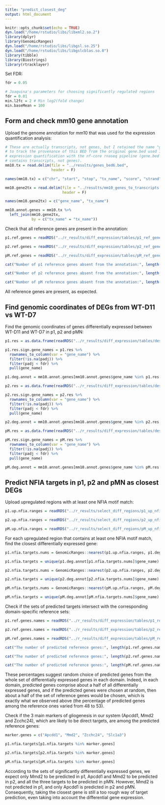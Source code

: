 ```yaml
---
title: "predict_closest_deg"
output: html_document
---
```


```r
knitr::opts_chunk$set(echo = TRUE)
dyn.load("/home/rstudio/libs/libxml2.so.2")
library(dplyr)
library(GenomicRanges)
dyn.load("/home/rstudio/libs/libgsl.so.25")
dyn.load("/home/rstudio/libs/libgslcblas.so.0")
library(tibble)
library(Biostrings)
library(rtracklayer)
```

Set FDR:

```r
fdr = 0.05

# Joaquina's parameters for choosing significantly regulated regions
fdr = 0.01
min.l2fc = 2 # Min log2(fold change)
min.baseMean = 100
```

## Form and check mm10 gene annotation

Upload the genome annotation for mm10 that was used for the expression quantification analysis:

```r
# These are actually transcripts, not genes, but I retained the name "genes" 
# to track the provenance of this BED from the original gene.bed used in 
# expression quantification with the nf-core rnaseq pipeline (gene.bed also 
# contains transcripts, not genes).
mm10.tx = read.delim(file = "../results/genes_bed6.bed",
                     header = F)

names(mm10.tx) = c("chr", "start", "stop", "tx_name", "score", "strand")

mm10.gene2tx = read.delim(file = "../results/mm10_genes_to_transcripts.tsv",
                          header = F)

names(mm10.gene2tx) = c("gene_name", "tx_name")

mm10.annot.genes = mm10.tx %>%
  left_join(mm10.gene2tx,
            by = c("tx_name" = "tx_name"))
```

Check that all reference genes are present in the annotation:

```r
p1.ref.genes = readRDS("../r_results/diff_expression/tables/p1_ref_genes.rds")

p2.ref.genes = readRDS("../r_results/diff_expression/tables/p2_ref_genes.rds")

pM.ref.genes = readRDS("../r_results/diff_expression/tables/pM_ref_genes.rds")

cat("Number of p1 reference genes absent from the annotation:", length(p1.ref.genes) - sum(p1.ref.genes %in% mm10.annot.genes$gene_name), "\n")

cat("Number of p2 reference genes absent from the annotation:", length(p2.ref.genes) - sum(p2.ref.genes %in% mm10.annot.genes$gene_name), "\n")

cat("Number of pM reference genes absent from the annotation:", length(pM.ref.genes) - sum(pM.ref.genes %in% mm10.annot.genes$gene_name), "\n")
```

All reference genes are present, as expected.

## Find genomic coordinates of DEGs from WT-D11 vs WT-D7

Find the genomic coordinates of genes differentially expressed between WT-D11 and WT-D7 in p1, p2 and pMN:

```r
p1.res = as.data.frame(readRDS("../r_results/diff_expression/tables/deseq-results_p1-WT-D11-NFIAp_vs_p1-WT-D7-NFIAn.rds"))

p1.res.sign.gene_names = p1.res %>%
  rownames_to_column(var = "gene_name") %>%
  filter(!is.na(padj)) %>%
  filter(padj < fdr) %>%
  pull(gene_name)

p1.deg.annot = mm10.annot.genes[mm10.annot.genes$gene_name %in% p1.res.sign.gene_names]

p2.res = as.data.frame(readRDS("../r_results/diff_expression/tables/deseq-results_p2-WT-D11-NFIAp_vs_p2-WT-D7-NFIAn.rds"))

p2.res.sign.gene_names = p2.res %>%
  rownames_to_column(var = "gene_name") %>%
  filter(!is.na(padj)) %>%
  filter(padj < fdr) %>%
  pull(gene_name)

p2.deg.annot = mm10.annot.genes[mm10.annot.genes$gene_name %in% p2.res.sign.gene_names]

pM.res = as.data.frame(readRDS("../r_results/diff_expression/tables/deseq-results_pM-WT-D11-NFIAp_vs_pM-WT-D7-NFIAn.rds"))

pM.res.sign.gene_names = pM.res %>%
  rownames_to_column(var = "gene_name") %>%
  filter(!is.na(padj)) %>%
  filter(padj < fdr) %>%
  pull(gene_name)

pM.deg.annot = mm10.annot.genes[mm10.annot.genes$gene_name %in% pM.res.sign.gene_names]
```

## Predict NFIA targets in p1, p2 and pMN as closest DEGs

Upload upregulated regions with at least one NFIA motif match:

```r
p1.up.nfia.ranges = readRDS("../r_results/select_diff_regions/p1_up_nfia_ranges.rds")

p2.up.nfia.ranges = readRDS("../r_results/select_diff_regions/p2_up_nfia_ranges.rds")

pM.up.nfia.ranges = readRDS("../r_results/select_diff_regions/pM_up_nfia_ranges.rds")
```

For each upregulated region that contains at least one NFIA motif match, find the closest differentially expressed gene:

```r
p1.nfia.targets.nums = GenomicRanges::nearest(p1.up.nfia.ranges, p1.deg.annot)

p1.nfia.targets = unique(p1.deg.annot[p1.nfia.targets.nums]$gene_name)

p2.nfia.targets.nums = GenomicRanges::nearest(p2.up.nfia.ranges, p2.deg.annot)

p2.nfia.targets = unique(p2.deg.annot[p2.nfia.targets.nums]$gene_name)

pM.nfia.targets.nums = GenomicRanges::nearest(pM.up.nfia.ranges, pM.deg.annot)

pM.nfia.targets = unique(pM.deg.annot[pM.nfia.targets.nums]$gene_name)
```

Check if the sets of predicted targets intersect with the corresponding domain-specific reference sets:

```r
p1.ref.genes.names = readRDS("../r_results/diff_expression/tables/p1_ref_genes.rds")$gene_name

p2.ref.genes.names = readRDS("../r_results/diff_expression/tables/p2_ref_genes.rds")$gene_name

pM.ref.genes.names = readRDS("../r_results/diff_expression/tables/pM_ref_genes.rds")$gene_name

cat("The number of predicted reference genes:", length(p1.ref.genes.names[p1.ref.genes.names %in% p1.nfia.targets]), "(", round(length(p1.ref.genes.names[p1.ref.genes.names %in% p1.nfia.targets]) / length(p1.ref.genes.names) * 100, 2), "%)\n")

cat("The number of predicted reference genes:", length(p2.ref.genes.names[p2.ref.genes.names %in% p2.nfia.targets]), "(", round(length(p2.ref.genes.names[p2.ref.genes.names %in% p2.nfia.targets]) / length(p2.ref.genes.names) * 100, 2), "%)\n")

cat("The number of predicted reference genes:", length(pM.ref.genes.names[pM.ref.genes.names %in% pM.nfia.targets]), "(", round(length(pM.ref.genes.names[pM.ref.genes.names %in% pM.nfia.targets]) / length(pM.ref.genes.names) * 100, 2), "%)\n")
```

These percentages suggest random choice of predicted genes from the whole set of differentially expressed genes in each domain. Indeed, in each domain, predicted genes comprise about a half of all differentially expressed genes, and if the predicted genes were chosen at random, then about a half of the set of reference genes would be chosen, which is exactly what we observed above (the percentage of predicted genes among the reference ones varied from 48 to 53).

Check if the 3 main markers of gliogenesis in our system (Apcdd1, Mmd2 and Zcchc24), which are likely to be direct targets, are among the predicted reference genes:

```r
marker.genes = c("Apcdd1", "Mmd2", "Zcchc24", "Slc1a3")

p1.nfia.targets[p1.nfia.targets %in% marker.genes]

p2.nfia.targets[p2.nfia.targets %in% marker.genes]

pM.nfia.targets[pM.nfia.targets %in% marker.genes]
```

According to the sets of significantly differentially expressed genes, we expect only Mmd2 to be predicted in p1, Apcdd1 and Mmd2 to be predicted in p2, and all the three targets to be predicted in pMN. However, Mmd2 is not predicted in p1, and only Apcdd1 is predicted in p2 and pMN. Consequently, taking the closest gene is still a too rough way of target prediction, even taking into account the differential gene expression.
